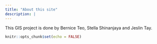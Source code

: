 ```yaml
---
title: "About this site"
description: |
---
```


This GIS project is done by Bernice Teo, Stella Shinanjaya and Jeslin Tay.

```r
knitr::opts_chunk$set(echo = FALSE)
```

